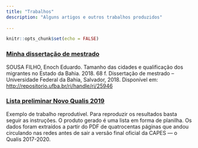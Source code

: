 ```yaml
---
title: "Trabalhos"
description: "Alguns artigos e outros trabalhos produzidos"
  
---
```


```r
knitr::opts_chunk$set(echo = FALSE)
```

### [Minha dissertação de mestrado](http://repositorio.ufba.br/ri/handle/ri/25946)
SOUSA FILHO, Enoch Eduardo. Tamanho das cidades e qualificação dos migrantes no Estado da Bahia. 2018. 68 f. Dissertação de mestrado – Universidade Federal da Bahia, Salvador, 2018. Disponível em: [http://repositorio.ufba.br/ri/handle/ri/25946](http://repositorio.ufba.br/ri/handle/ri/25946)  

### [Lista preliminar Novo Qualis 2019](https://github.com/enoches/Qualis_2019_preliminar)  
Exemplo de trabalho reprodutível. Para reproduzir os resultados basta seguir as instruções. O produto gerado é uma lista em forma de planilha. Os dados foram extraídos a partir do PDF de quatrocentas páginas que andou circulando nas redes antes de sair a versão final oficial da CAPES — o Qualis 2017-2020. 
